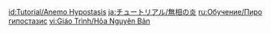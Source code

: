 {{Tutorial
|title    = Pyro Hypostasis
|subtitle = New Entry
|type     = Enemies
|icon     = Icon Tutorial Monster.png
|about    = Pyro Hypostasis
|image1   = Tutorial Enemies Pyro Hypostasis.png
|text1    = Protects itself with a cubical shell that is elementally inert. Has two states: Ignited and Extinguished. In the Ignited state, the Pyro Hypostasis's core is not exposed and it continuously regenerates HP. Only after {{Color|help|Extinguishing it with the right elemental reactions}} will you have an opportunity to strike. In the Extinguished state, the Pyro Hypostasis will generate Fire Seeds in an attempt to re-ignite.
|sort     = 2004
}}

[[id:Tutorial/Anemo Hypostasis]]
[[ja:チュートリアル/無相の炎]]
[[ru:Обучение/Пиро гипостазис]]
[[vi:Giáo Trình/Hỏa Nguyên Bản]]